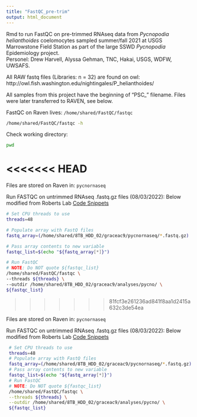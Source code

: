 ```yaml
---
title: "FastQC_pre-trim"
output: html_document
---
```


Rmd to run FastQC on pre-trimmed RNAseq data from _Pycnopodia helianthoides_ coelomocytes sampled summer/fall 2021 at USGS Marrowstone Field Station as part of the large SSWD _Pycnopodia_ Epidemiology project.      
Personel: Drew Harvell, Alyssa Gehman, TNC, Hakai, USGS, WDFW, UWSAFS. 

All RAW fastq files (Libraries: n = 32) are found on owl: http://owl.fish.washington.edu/nightingales/P_helianthoides/ 

All samples from this project have the beginning of "PSC_" filename. 
Files were later transferred to RAVEN, see below. 

FastQC on Raven lives: `/home/shared/FastQC/fastqc`

```bash
/home/shared/FastQC/fastqc -h
```

Check working directory:
```bash
pwd
```

<<<<<<< HEAD
=======
Files are stored on Raven in: `pycnornaseq`

Run FASTQC on untrimmed RNAseq .fastq.gz files (08/03/2022):
Below modified from Roberts Lab [Code Snippets](https://robertslab.github.io/resources/code_Snippets/)     
```bash
# Set CPU threads to use
threads=48

# Populate array with FastQ files
fastq_array=(/home/shared/8TB_HDD_02/graceac9/pycnornaseq/*.fastq.gz)

# Pass array contents to new variable
fastqc_list=$(echo "${fastq_array[*]}")

# Run FastQC
# NOTE: Do NOT quote ${fastqc_list}
/home/shared/FastQC/fastqc \
--threads ${threads} \
--outdir /home/shared/8TB_HDD_02/graceac9/analyses/pycno/ \
${fastqc_list}
```
>>>>>>> 81fcf3e261236ad841f8aa1d2415a632c3de54ea


 Files are stored on Raven in: `pycnornaseq`

 Run FASTQC on untrimmed RNAseq .fastq.gz files (08/03/2022):
 Below modified from Roberts Lab [Code Snippets](https://robertslab.github.io/resources/code_Snippets/)     
 
```bash
 # Set CPU threads to use
 threads=48
 # Populate array with FastQ files
 fastq_array=(/home/shared/8TB_HDD_02/graceac9/pycnornaseq/*.fastq.gz)
 # Pass array contents to new variable
 fastqc_list=$(echo "${fastq_array[*]}")
 # Run FastQC
 # NOTE: Do NOT quote ${fastqc_list}
 /home/shared/FastQC/fastqc \
 --threads ${threads} \
 --outdir /home/shared/8TB_HDD_02/graceac9/analyses/pycno/ \
 ${fastqc_list}
```
 

